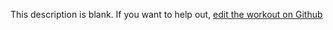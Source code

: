 
  This description is blank. If you want to help out, [edit the workout on Github](https://www.github.com/LiftArcade/exercises/blob/main/exercises/cable-rope-hammer-curls-description.mdx)
